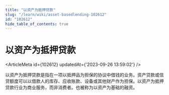 ```yaml
---
title: "以资产为抵押贷款"
slug: "/learn/wiki/asset-basedlending-102612"
id: "102612"
hide_table_of_contents: true
---
```



# 以资产为抵押贷款

<ArticleMeta id={102612} updatedAt={'2023-09-26 13:59:02'} />
<div className='border-solid border-b border-t-0 my-4 border-[var(--ifm-color-gray-300)]' />

以资产为抵押贷款是指在一项以抵押品为担保的协议中借钱的业务。资产贷款或信贷额度可以以借款人的库存、应收账款、设备或其他财产作为担保。以资产为抵押贷款行业为商业服务，而非消费者。也被称为以资产为基础的融资。

